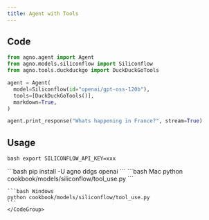 ```yaml
---
title: Agent with Tools
---
```


## Code

```python cookbook/models/siliconflow/tool_use.py
from agno.agent import Agent
from agno.models.siliconflow import Siliconflow
from agno.tools.duckduckgo import DuckDuckGoTools

agent = Agent(
  model=Siliconflow(id="openai/gpt-oss-120b"),
  tools=[DuckDuckGoTools()],
  markdown=True,
)

agent.print_response("Whats happening in France?", stream=True)

```

## Usage

<Steps>
  <Snippet file="create-venv-step.mdx" />

<Step title="Set your API key">```bash export SILICONFLOW_API_KEY=xxx ```</Step>

<Step title="Install libraries">
  ```bash pip install -U agno ddgs openai ```
</Step>

  <Step title="Run Agent">
    <CodeGroup>
    ```bash Mac
    python cookbook/models/siliconflow/tool_use.py
    ```

    ```bash Windows
    python cookbook/models/siliconflow/tool_use.py
    ```
    </CodeGroup>

  </Step>
</Steps>
